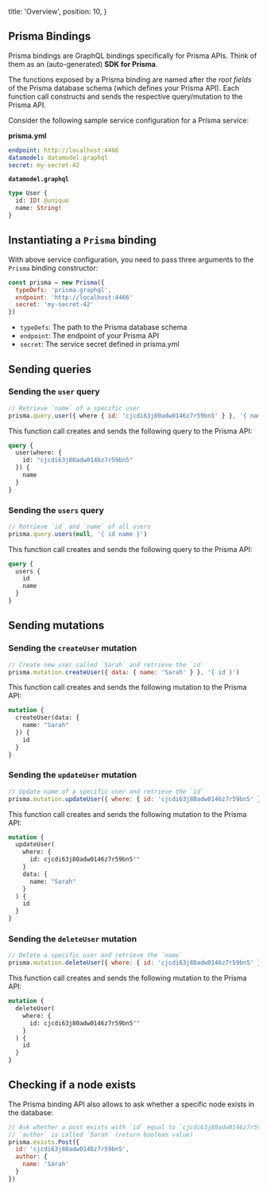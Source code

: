   title: 'Overview',
  position: 10,
}

## Prisma Bindings

Prisma bindings are GraphQL bindings specifically for Prisma APIs. Think of them as an (auto-generated) **SDK for Prisma**.

The functions exposed by a Prisma binding are named after the _root fields_ of the Prisma database schema (which defines your Prisma API). Each function call constructs and sends the respective query/mutation to the Prisma API.

Consider the following sample service configuration for a Prisma service:

**prisma.yml**

```yml
endpoint: http://localhost:4466
datamodel: datamodel.graphql
secret: my-secret-42
```

**`datamodel.graphql`**

```graphql
type User {
  id: ID! @unique
  name: String!
}
```

## Instantiating a `Prisma` binding

With above service configuration, you need to pass three arguments to the `Prisma` binding constructor:

```js
const prisma = new Prisma({
  typeDefs: 'prisma.graphql',
  endpoint: 'http://localhost:4466'
  secret: 'my-secret-42'
})
```

- `typeDefs`: The path to the Prisma database schema
- `endpoint`: The endpoint of your Prisma API
- `secret`: The service secret defined in prisma.yml

## Sending queries

### Sending the `user` query

```js
// Retrieve `name` of a specific user
prisma.query.user({ where { id: 'cjcdi63j80adw0146z7r59bn5' } }, '{ name }')
```

This function call creates and sends the following query to the Prisma API:

```graphql
query {
  user(where: {
    id: "cjcdi63j80adw0146z7r59bn5"
  }) {
    name
  }
}
```

### Sending the `users` query

```js
// Retrieve `id` and `name` of all users
prisma.query.users(null, '{ id name }')
```

This function call creates and sends the following query to the Prisma API:

```graphql
query {
  users {
    id
    name
  }
}
```

## Sending mutations

### Sending the `createUser` mutation

```js
// Create new user called `Sarah` and retrieve the `id`
prisma.mutation.createUser({ data: { name: 'Sarah' } }, '{ id }')
```

This function call creates and sends the following mutation to the Prisma API:

```graphql
mutation {
  createUser(data: {
    name: "Sarah"
  }) {
    id
  }
}
```

### Sending the `updateUser` mutation

```js
// Update name of a specific user and retrieve the `id`
prisma.mutation.updateUser({ where: { id: 'cjcdi63j80adw0146z7r59bn5' }, data: { name: 'Sarah' } }, '{ id }')
```

This function call creates and sends the following mutation to the Prisma API:

```graphql
mutation {
  updateUser(
    where: {
      id: cjcdi63j80adw0146z7r59bn5""
    }
    data: {
      name: "Sarah"
    }
  ) {
    id
  }
}
```

### Sending the `deleteUser` mutation

```js
// Delete a specific user and retrieve the `name`
prisma.mutation.deleteUser({ where: { id: 'cjcdi63j80adw0146z7r59bn5' } }, '{ id }')
```

This function call creates and sends the following mutation to the Prisma API:

```graphql
mutation {
  deleteUser(
    where: {
      id: cjcdi63j80adw0146z7r59bn5""
    }
  ) {
    id
  }
}
```

## Checking if a node exists

The Prisma binding API also allows to ask whether a specific node exists in the database:

```js
// Ask whether a post exists with `id` equal to `cjcdi63j80adw0146z7r59bn5` and whose
// `author` is called `Sarah` (return boolean value)
prisma.exists.Post({
  id: 'cjcdi63j80adw0146z7r59bn5',
  author: {
    name: 'Sarah'
  }
})
```